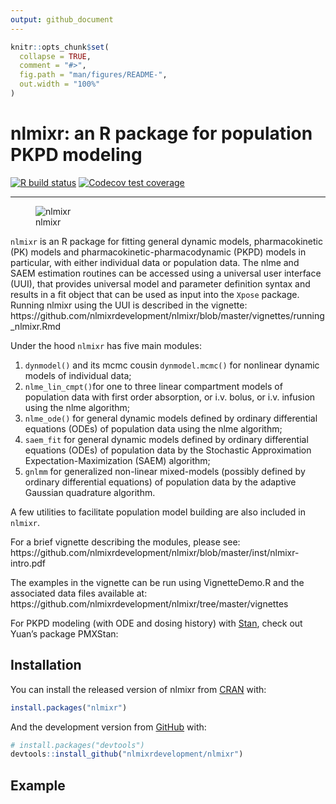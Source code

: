 ```yaml
---
output: github_document
---
```


<!-- README.md is generated from README.Rmd. Please edit that file -->

```r
knitr::opts_chunk$set(
  collapse = TRUE,
  comment = "#>",
  fig.path = "man/figures/README-",
  out.width = "100%"
)
```

# nlmixr: an R package for population PKPD modeling

<!-- badges: start -->
[![R build status](https://github.com/nlmixrdevelopment/nlmixr/workflows/R-CMD-check/badge.svg)](https://github.com/nlmixrdevelopment/nlmixr/actions)
[![Codecov test coverage](https://codecov.io/gh/nlmixrdevelopment/nlmixr/branch/master/graph/badge.svg)](https://codecov.io/gh/nlmixrdevelopment/nlmixr?branch=master)
<!-- badges: end -->

***

![nlmixr](logo.png)


`nlmixr` is an R package for fitting general dynamic models,
pharmacokinetic (PK) models and pharmacokinetic-pharmacodynamic (PKPD)
models in particular, with either individual data or population
data. The nlme and SAEM estimation routines can be accessed using a
universal user interface (UUI), that provides universal model and
parameter definition syntax and results in a fit object that can be
used as input into the `Xpose` package. Running nlmixr using the UUI
is described in the vignette:
https://github.com/nlmixrdevelopment/nlmixr/blob/master/vignettes/running_nlmixr.Rmd

Under the hood `nlmixr` has five main modules:  

1. `dynmodel()` and its mcmc cousin `dynmodel.mcmc()` for nonlinear
   dynamic models of individual data;
2. `nlme_lin_cmpt()`for one to three linear compartment models of
   population data with first order absorption, or i.v. bolus, or
   i.v. infusion using the nlme algorithm;
3. `nlme_ode()` for general dynamic models defined by ordinary
   differential equations (ODEs) of population data using the nlme
   algorithm;
4. `saem_fit` for general dynamic models defined by ordinary differential equations (ODEs) of population data by the Stochastic Approximation Expectation-Maximization (SAEM) algorithm;  
5. `gnlmm` for generalized non-linear mixed-models (possibly defined
   by ordinary differential equations) of population data by the
   adaptive Gaussian quadrature algorithm.

A few utilities to facilitate population model building are also included in `nlmixr`.

For a brief vignette describing the modules, please see:
https://github.com/nlmixrdevelopment/nlmixr/blob/master/inst/nlmixr-intro.pdf

The examples in the vignette can be run using VignetteDemo.R and the associated data files available at:
https://github.com/nlmixrdevelopment/nlmixr/tree/master/vignettes

For PKPD modeling (with ODE and dosing history) with
[Stan](http://mc-stan.org/), check out Yuan's package PMXStan:

## Installation

You can install the released version of nlmixr from [CRAN](https://CRAN.R-project.org) with:

``` r
install.packages("nlmixr")
```

And the development version from [GitHub](https://github.com/) with:

``` r
# install.packages("devtools")
devtools::install_github("nlmixrdevelopment/nlmixr")
```
## Example

